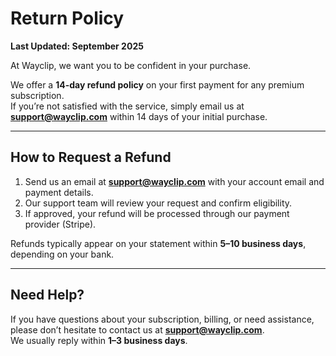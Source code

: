 
# Return Policy

**Last Updated: September 2025**

At Wayclip, we want you to be confident in your purchase.  

We offer a **14-day refund policy** on your first payment for any premium subscription.  
If you’re not satisfied with the service, simply email us at **support@wayclip.com** within 14 days of your initial purchase.

---

## How to Request a Refund
1. Send us an email at **support@wayclip.com** with your account email and payment details.  
2. Our support team will review your request and confirm eligibility.  
3. If approved, your refund will be processed through our payment provider (Stripe).  

Refunds typically appear on your statement within **5–10 business days**, depending on your bank.  

---

## Need Help?
If you have questions about your subscription, billing, or need assistance, please don’t hesitate to contact us at **support@wayclip.com**.  
We usually reply within **1–3 business days**.

